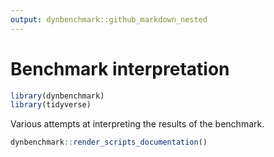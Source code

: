 ```yaml
---
output: dynbenchmark::github_markdown_nested
---
```


# Benchmark interpretation

```r
library(dynbenchmark)
library(tidyverse)
```

Various attempts at interpreting the results of the benchmark.

```r
dynbenchmark::render_scripts_documentation()
```
